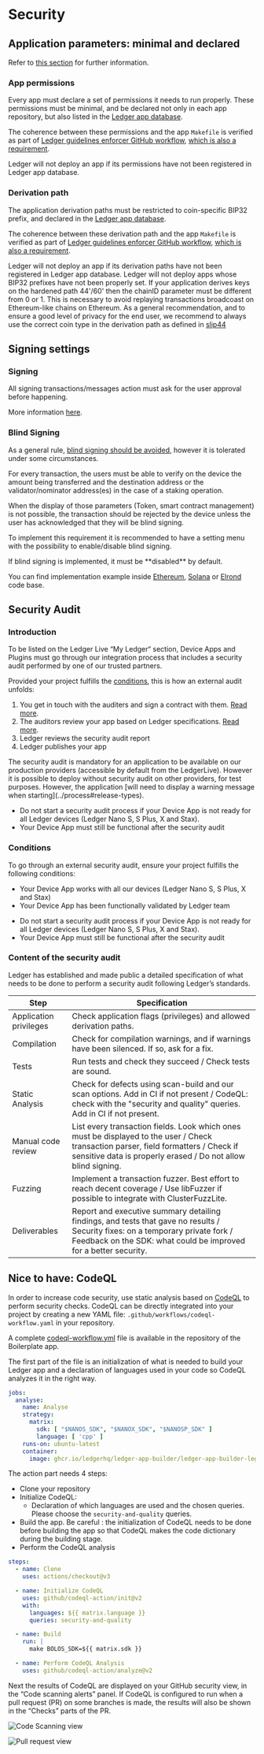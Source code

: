 

# Security


## Application parameters: minimal and declared

Refer to [this section](../../develop/sdk/flags) for further information.


### App permissions

Every app must declare a set of permissions it needs to run properly. These permissions must be minimal, and be declared
not only in each app repository, but also listed  in the
[Ledger app database](https://github.com/LedgerHQ/ledger-app-database).

The coherence between these permissions and the app `Makefile` is verified as part of
[Ledger guidelines enforcer GitHub workflow](https://github.com/ledgerhq/ledger-app-workflows),
[which is also a requirement](./development#workflows).

<Callout type="warning" emoji="⚠️">
  Ledger will not deploy an app if its permissions have not been registered in Ledger app database.
</Callout>

### Derivation path

The application derivation paths must be restricted to coin-specific BIP32 prefix, and declared in the
[Ledger app database](https://github.com/LedgerHQ/ledger-app-database).

The coherence between these derivation path and the app `Makefile` is verified as part of
[Ledger guidelines enforcer GitHub workflow](https://github.com/ledgerhq/ledger-app-workflows),
[which is also a requirement](./development#workflows).

<Callout type="warning" emoji="⚠️">
  Ledger will not deploy an app if its derivation paths have not been registered in Ledger app database.
</Callout>

<Callout type="warning" emoji="⚠️">
  Ledger will not deploy apps whose BIP32 prefixes have not been properly set.
</Callout>

<Callout type="warning" emoji="⚠️">
  If your application derives keys on the hardened path 44'/60' then the chainID parameter must be different from 0 or 1. This is necessary to avoid replaying transactions broadcoast on Ethereum-like chains on Ethereum. As a general recommendation, and to ensure a good level of privacy for the end user, we recommend to always use the correct coin type in the derivation path as defined in <a href='https://github.com/satoshilabs/slips/blob/master/slip-0044.md' className='alert-link'> slip44 </a>
</Callout>

## Signing settings

### Signing

<Callout type="warning" emoji="⚠️">
  All signing transactions/messages action must ask for the user approval before happening.
</Callout>

More information [here](../../architecture/crypto#signingdisclosing-keys).


### Blind Signing

As a general rule, [blind signing should be avoided](../../architecture/crypto#avoid-blindly-signing-data), however it is tolerated under some circumstances.


For every transaction, the users must be able to verify on the device the amount being transferred and the destination address or the validator/nominator address(es) in the case of a staking operation.

When the display of those parameters (Token, smart contract management) is not possible, the transaction should be rejected by the device unless the user has acknowledged that they will be blind signing.

To implement this requirement it is recommended to have a setting menu with the possibility to enable/disable blind signing.

<Callout type="warning" emoji="⚠️">
    If blind signing is implemented, it must be **disabled** by default.
</Callout>


You can find implementation example inside [Ethereum](https://github.com/LedgerHQ/app-ethereum), [Solana](https://github.com/LedgerHQ/app-solana) or [Elrond](https://github.com/LedgerHQ/app-elrond) code base.


## Security Audit


### Introduction

To be listed on the Ledger Live “My Ledger“ section, Device Apps and Plugins must go through our integration process that includes a security audit performed by one of our trusted partners.

Provided your project fulfills the [conditions](#conditions), this is how an external audit unfolds:
1. You get in touch with the auditers and sign a contract with them. [Read more](../references#security-audit-your-agreement-with-our-partners).
2. The auditors review your app based on Ledger specifications. [Read more](#content-of-the-security-audit).
3. Ledger reviews the security audit report
4. Ledger publishes your app

<Callout type="warning" emoji="⚠️">
    The security audit is mandatory for an application to be available on our production providers (accessible by
    default from the LedgerLive). However it is possible to deploy without security audit on other providers, for test
    purposes. However, the application [will need to display a warning message when starting](../process#release-types).
</Callout>

<Callout type="warning" emoji="⚠️">
    <ul>
        <li>Do not start a security audit process if your Device App is not ready for all Ledger devices (Ledger Nano S, S Plus, X and Stax).</li>
        <li>Your Device App must still be functional after the security audit </li>
    </ul>
</Callout>


### Conditions

To go through an external security audit, ensure your project fulfills the following conditions:

- Your Device App works with all our devices (Ledger Nano S, S Plus, X and Stax)
- Your Device App has been functionally validated by Ledger team

<Callout type="warning" emoji="⚠️">
    <ul>
        <li>Do not start a security audit process if your Device App is not ready for all Ledger devices (Ledger Nano S, S Plus, X and Stax).</li>
        <li>Your Device App must still be functional after the security audit </li>
    </ul>
</Callout>

### Content of the security audit

Ledger has established and made public a detailed specification of what needs to be done to perform a security audit following Ledger’s standards.

|          Step          |         Specification                                              |
| ---------------------- | ------------------------------------------------------------------ |
| Application privileges | Check application flags (privileges) and allowed derivation paths. |
| Compilation            | Check for compilation warnings, and if warnings have been silenced. If so, ask for a fix. |
| Tests                  | Run tests and check they succeed / Check tests are sound.           |
| Static Analysis        | Check for defects using scan-build and our scan options. Add in CI if not present / CodeQL: check with the "security and quality" queries. Add in CI if not present. |
| Manual code review     | List every transaction fields. Look which ones must be displayed to the user / Check transaction parser, field formatters / Check if sensitive data is properly erased / Do not allow blind signing. |
| Fuzzing                | Implement a transaction fuzzer. Best effort to reach decent coverage / Use libFuzzer if possible to integrate with ClusterFuzzLite. |
| Deliverables           | Report and executive summary detailing findings, and tests that gave no results / Security fixes: on a temporary private fork / Feedback on the SDK: what could be improved for a better security. |


## Nice to have: CodeQL

In order to increase code security, use static analysis based on [CodeQL](https://codeql.github.com/docs/) to perform security checks.
CodeQL can be directly integrated into your project by creating a new YAML file: `.github/workflows/codeql-workflow.yaml` in your repository.

A complete [codeql-workflow.yml](https://github.com/LedgerHQ/app-boilerplate/blob/0cdb0059e4f374b796b25ed347202c5e4e3e558a/.github/workflows/codeql-workflow.yml) file is available in the repository of the Boilerplate app.

The first part of the file is an initialization of what is needed to build your Ledger app and a declaration of languages used in your code so CodeQL analyzes it in the right way.

```yaml copy
jobs:
  analyse:
    name: Analyse
    strategy:
      matrix:
        sdk: [ "$NANOS_SDK", "$NANOX_SDK", "$NANOSP_SDK" ]
        language: [ 'cpp' ]
    runs-on: ubuntu-latest
    container:
      image: ghcr.io/ledgerhq/ledger-app-builder/ledger-app-builder-legacy:latest
```

The action part needs 4 steps:

- Clone your repository
- Initialize CodeQL:
  - Declaration of which languages are used and the chosen queries. Please choose the `security-and-quality` queries.
- Build the app. Be careful : the initialization of CodeQL needs to be done before building the app so that CodeQL makes the code dictionary during the building stage.
- Perform the CodeQL analysis

```yaml copy
steps:
  - name: Clone
    uses: actions/checkout@v3

  - name: Initialize CodeQL
    uses: github/codeql-action/init@v2
    with:
      languages: ${{ matrix.language }}
      queries: security-and-quality

  - name: Build
    run: |
      make BOLOS_SDK=${{ matrix.sdk }}

  - name: Perform CodeQL Analysis
    uses: github/codeql-action/analyze@v2
```

Next the results of CodeQL are displayed on your GitHub security view, in the “Code scanning alerts” panel. If CodeQL is configured to run when a pull request (PR) on some branches is made, the results will also be shown in the “Checks” parts of the PR.

![Code Scanning view](/codeql_codescanning_view.png)

![Pull request view](/codeql_pr_view.png)
